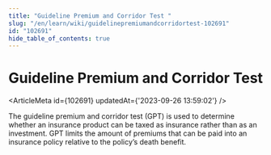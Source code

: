 ```yaml
---
title: "Guideline Premium and Corridor Test "
slug: "/en/learn/wiki/guidelinepremiumandcorridortest-102691"
id: "102691"
hide_table_of_contents: true
---
```



# Guideline Premium and Corridor Test 

<ArticleMeta id={102691} updatedAt={'2023-09-26 13:59:02'} />
<div className='border-solid border-b border-t-0 my-4 border-[var(--ifm-color-gray-300)]' />

The guideline premium and corridor test (GPT) is used to determine whether an insurance product can be taxed as insurance rather than as an investment. GPT limits the amount of premiums that can be paid into an insurance policy relative to the policy’s death benefit.
